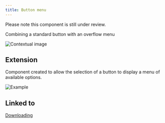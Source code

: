 ```yaml
---
title: Button menu
---
```


<InlineNotification kind="warning">

  Please note this component is still under review.  
  
</InlineNotification>

<PageDescription>

Combining a standard button with an overflow menu

</PageDescription>

<Row>
  <Column colLg={8}>

![Contextual image](images/0.png)

  </Column>
</Row>

## Extension

Component created to allow the selection of a button to display a menu of
available options.

<Row>
  <Column colMd={4} colLg={4}>

![Example](images/1.png)

  </Column>
</Row>

## Linked to

[Downloading](../../common-patterns/downloading)
